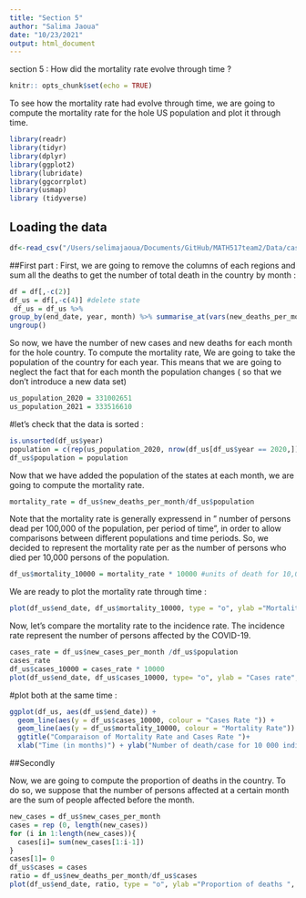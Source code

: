```yaml
---
title: "Section 5"
author: "Salima Jaoua"
date: "10/23/2021"
output: html_document
---
```


 section 5 : How did the mortality rate evolve through time ?
 
```r
knitr:: opts_chunk$set(echo = TRUE)
```

To see how the mortality rate had evolve through time, we are going to compute the mortality rate for the hole US population and plot it through time. 
```r
library(readr)
library(tidyr)
library(dplyr)
library(ggplot2)
library(lubridate)
library(ggcorrplot)
library(usmap)
library (tidyverse)
```
## Loading the data 
```r
df<-read_csv("/Users/selimajaoua/Documents/GitHub/MATH517team2/Data/case_per_month.csv")
```

##First part : 
First, we are going to remove the columns of each regions and sum all the deaths to get the number of total death in the country by month : 

```r
df = df[,-c(2)]
df_us = df[,-c(4)] #delete state
 df_us = df_us %>%
group_by(end_date, year, month) %>% summarise_at(vars(new_deaths_per_month,new_cases_per_month),sum) %>%
ungroup()
```

So now, we have the number of new cases and new deaths for each month for the hole country. To compute the mortality rate, We are going to take the population of the country for each year. This means that we are going to neglect the fact that for each month the population changes ( so that we don't introduce a new data set) 

```r
us_population_2020 = 331002651
us_population_2021 = 333516610
```

#let's check that the data is sorted : 
```r
is.unsorted(df_us$year) 
population = c(rep(us_population_2020, nrow(df_us[df_us$year == 2020,])) , rep(us_population_2021, nrow(df_us[df_us$year==2021,])))
df_us$population = population
```


Now that we have added the population of the states at each month, we are going to compute the mortality rate.
```r
mortality_rate = df_us$new_deaths_per_month/df_us$population
```

Note that the mortality rate is generally expressend in " number of persons dead per 100,000 of the population, per period of time", in order to allow comparisons between different populations and time periods. So, we decided to represent the mortality rate per as the number of persons who died per 10,000 persons of the population.

```r
df_us$mortality_10000 = mortality_rate * 10000 #units of death for 10,000 individuals
```

We are ready to plot the mortality rate through time : 
```r
plot(df_us$end_date, df_us$mortality_10000, type = "o", ylab ="Mortality rate ", xlab = "Time (in months)",main = "Number of deaths for 10 000 individuals per month")
```

Now, let's compare the mortality rate to the incidence rate. The incidence rate represent the number of persons affected by the COVID-19. 

```r
cases_rate = df_us$new_cases_per_month /df_us$population
cases_rate
df_us$cases_10000 = cases_rate * 10000
plot(df_us$end_date, df_us$cases_10000, type= "o", ylab = "Cases rate", xlab = "Time(in months) ",main = "Number of cases for 10 000 individuals per month")
```

#plot both at the same time : 
```r
ggplot(df_us, aes(df_us$end_date)) + 
  geom_line(aes(y = df_us$cases_10000, colour = "Cases Rate ")) + 
  geom_line(aes(y = df_us$mortality_10000, colour = "Mortality Rate")) +
  ggtitle("Comparaison of Mortality Rate and Cases Rate ")+
  xlab("Time (in months)") + ylab("Number of death/case for 10 000 indiduals")
```
##Secondly

Now, we are going to compute the proportion of deaths in the country. To do so, we suppose that the number of persons affected at a certain month are the sum of people affected before the month. 

```r
new_cases = df_us$new_cases_per_month
cases = rep (0, length(new_cases))
for (i in 1:length(new_cases)){
  cases[i]= sum(new_cases[1:i-1])
}
cases[1]= 0
df_us$cases = cases
ratio = df_us$new_deaths_per_month/df_us$cases
plot(df_us$end_date, ratio, type = "o", ylab ="Proportion of deaths ", xlab = "Time (in months)",main = "Ratio of the number of death and the new cases for 10 000 individuals per month")

```


